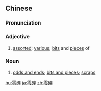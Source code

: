 ==Chinese==
{{zh-forms}}

===Pronunciation===
{{zh-pron
|m=língsuì
|c=ling4 seoi3
|mn=lân-chhùi
|cat=a,n
}}

===Adjective===
{{zh-adj}}

# [[assorted]]; [[various]]; [[bits]] and [[pieces]] of

===Noun===
{{zh-noun}}

# [[odds and ends]]; [[bits and pieces]]; [[scrap]]s

{{zh-cat|Advanced}}

[[hu:零碎]]
[[ja:零碎]]
[[zh:零碎]]
